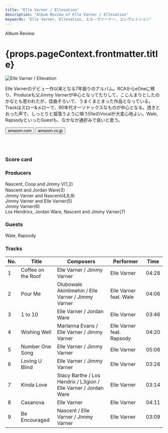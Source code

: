 ```yaml
---
title: "Elle Varner / Ellevation"
description: "Album Review of Elle Varner / Ellevation"
keywords: 'Elle Varner, Ellevation, エル・ヴァーナー, エレヴェイション'
---
```




<p className="largeP">Album Review</p>
<h1 className="h1--no--margin">{props.pageContext.frontmatter.title}</h1>

<Row  className="image-card-group">
	<Column colMd={"3"} colLg={"4"} noGutterMdLeft="">
       <ImageCard>

![Elle Varner / Ellevation](../../images/cd/ellevarner2L.jpg) 

</ImageCard>
	</Column>
	<Column colMd={"4"} colLg={"8"} noGutterMdLeft="">
	<p>
	Elle Varnerのデビュー作以来となる7年振りのアルバム。RCAからeOneに移り、Produceも父Jimmy Varnerが中心となってたりして、こじんまりとしたのかなとも思われたが、佳曲ぞろいで、うまくまとまった作品となっている。Trackはスロー&メローで、90年代オーソドックスなものが中心となる。透きとおった声で、しっとりと揺蕩うように唄うElleのVocalが大変心地よい。Wale, RapsodyといったGuestも、なかなか通好みで良いと思う。
	</p>
    <div>
	  <Button className="button-right-mergin"  href="https://amzn.to/3cYuYlA" kind="primary" size="small" renderIcon={ArrowUpRight24}>
      amazon.com
    </Button>
    <Button className="button-right-mergin"  href="https://amzn.to/2UAZfAC" kind="secondary" size="small" renderIcon={ArrowUpRight24}>
      amazon.co.jp
    </Button>
	</div>
	<a style="display:inline-block;overflow:hidden;background:url(https://linkmaker.itunes.apple.com/ja-jp/lockup.svg?releaseDate=2019-08-21&kind=album&bubble=apple_music&style=mono-black) no-repeat;width:180px;height:45px;" href="https://geo.music.apple.com/jp/album/ellevation/1475452731?mt=1&app=music&ls=1&at=11lcug"></a>
	<a style="display:inline-block;overflow:hidden;background:url(https://linkmaker.itunes.apple.com/ja-jp/badge-lrg.svg?releaseDate=2019-08-21&kind=album&bubble=itunes_music) no-repeat;width:140px;height:45px;" href="https://geo.music.apple.com/jp/album/ellevation/1475452731?app=itunes&at=11lcug"></a>
	</Column>
</Row>
<Row >
	<Column colMd={"4"} colLg={"4"} noGutterMdLeft="">
<div>
    <h3>Score card</h3>
	<SliderJS1 value="5" />
    <SliderJS2 value="2" />
	<SliderJS3 value="1" />
    <SliderJS4 value="8" />
</div>
</Column>
<Column colMd={"8"} colLg={"8"} noGutterMdLeft="">
<div>
<h3>Producers</h3>
<p>
Nascent, Coop and Jimmy V(1,2)
<br/>Nascent and Jordan Ware(3）
<br/>Jimmy Varner and Nascent(4,8,9)
<br/>Jimmy Varner and Elle Varner(5)
<br/>Jimmy Varner(6)
<br/>Los Hendrixx, Jordan Ware, Nascent and Jimmy Varner(7)
</p>
<h3>Guests</h3>
<p>
Wale, Rapsody
</p>
</div>
</Column>
</Row>

<h3>Tracks</h3>

| No. |	 Title             |	 Composers                                                   |	 Performer               |	Time |
| --- |	------------------ | --------------------------------------------------------------- | ------------------------- | ----- |
| 1   |	Coffee on the Roof | Elle Varner / Jimmy Varner                                      | Elle Varner               | 04:28 |
| 2   |	Pour Me            | Olubowale Akintimehin / Elle Varner / Jimmy Varner              | Elle Varner feat. Wale    | 04:06 |
| 3   |	1 to 10            | Elle Varner / Jordan Ware                                       | Elle Varner               | 03:46 |
| 4   |	Wishing Well       | Marlanna Evans / Elle Varner / Jimmy Varner                     | Elle Varner feat. Rapsody | 04:20 |
| 5   |	Number One Song    | Elle Varner / Jimmy Varner                                      | Elle Varner               | 05:06 |
| 6   |	Loving U Blind     | Elle Varner / Jimmy Varner                                      | Elle Varner               | 03:28 |
| 7   |	Kinda Love         | Stacy Barthe / Los Hendrix / L3gion / Elle Varner / Jordan Ware | Elle Varner               | 03:14 |
| 8   |	Casanova           | Elle Varner                                                     | Elle Varner               | 04:11 |
| 9   |	Be Encouraged      | Nascent / Elle Varner / Jimmy Varner                            | Elle Varner               | 03:09 |
